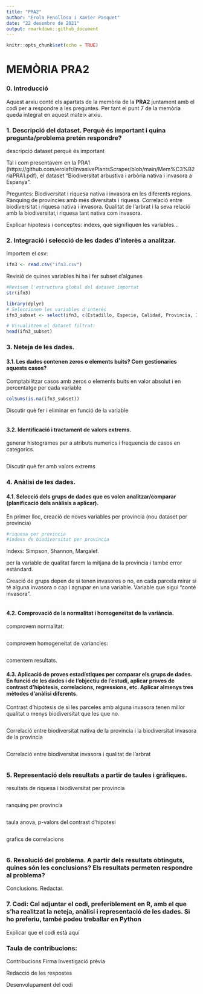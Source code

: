 ```yaml
---
title: "PRA2"
author: "Erola Fenollosa i Xavier Pasquet"
date: "22 desembre de 2021"
output: rmarkdown::github_document
---
```


```r
knitr::opts_chunk$set(echo = TRUE)
```

# MEMÒRIA PRA2

### 0. Introducció
Aquest arxiu conté els apartats de la memòria de la **PRA2** juntament amb el codi per a respondre a les preguntes. Per tant el punt 7 de la memòria queda integrat en aquest mateix arxiu.


### 1. Descripció del dataset. Perquè és important i quina pregunta/problema pretén respondre? 
descripció dataset
perquè és important


Tal i com presentavem en la PRA1 (https://github.com/erolafr/InvasivePlantsScraper/blob/main/Mem%C3%B2riaPRA1.pdf), el dataset “Biodiversitat arbustiva i arbòria nativa i invasora a Espanya”. 

Preguntes:
Biodiversitat i riquesa nativa i invasora en les diferents regions.
Rànquing de províncies amb  més diversitats i riquesa.
Correlació entre biodiversitat i riquesa nativa i invasora.
Qualitat de l’arbrat i la seva relació amb la biodiversitat,i riquesa tant nativa com invasora.

Explicar hipotesis i conceptes: indexs, què signifiquen les variables…

### 2. Integració i selecció de les dades d’interès a analitzar. 
Importem el csv:
```r
ifn3 <- read.csv("ifn3.csv")
```

Revisió de quines variables hi ha i fer subset d’algunes
```r
#Revisem l'estructura global del dataset importat
str(ifn3)

library(dplyr)
# Seleccionem les variables d'interès
ifn3_subset <- select(ifn3, c(Estadillo, Especie, Calidad, Provincia, Is_invasive))

# Visualitzem el dataset filtrat:
head(ifn3_subset)
```

### 3. Neteja de les dades. 
#### 3.1. Les dades contenen zeros o elements buits? Com gestionaries aquests casos?
Comptabilitzar casos amb zeros o elements buits en valor absolut i en percentatge per cada variable
```r
colSums(is.na(ifn3_subset))
```

Discutir què fer i eliminar en funció de la variable 
```r

```

#### 3.2. Identificació i tractament de valors extrems. 
generar histogrames per a atributs numerics i frequencia de casos en categorics. 
```r



```

Discutir què fer amb valors extrems


### 4. Anàlisi de les dades. 
#### 4.1. Selecció dels grups de dades que es volen analitzar/comparar (planificació dels anàlisis a aplicar). 
En primer lloc, creació de noves variables per provincia (nou dataset per provincia)
```r
#riquesa per provincia
#indexs de biodiversitat per provincia
```
Indexs: Simpson, Shannon, Margalef.

per la variable de qualitat farem la mitjana de la província i també error estàndard.


Creació de grups depen de si tenen invasores o no, en cada parcela mirar si té alguna invasora o cap i agrupar en una variable. Variable que sigui “conté invasora”.
```r

```

#### 4.2. Comprovació de la normalitat i homogeneïtat de la variància. 
comprovem normalitat:
```r

```

comprovem homogeneitat de variancies:
```r

```

comentem resultats.

#### 4.3. Aplicació de proves estadístiques per comparar els grups de dades. En funció de les dades i de l’objectiu de l’estudi, aplicar proves de contrast d’hipòtesis, correlacions, regressions, etc. Aplicar almenys tres mètodes d’anàlisi diferents. 

Contrast d’hipotesis de si les parceles amb alguna invasora tenen millor qualitat o menys biodiversitat que les que no.
```r

```

Correlació entre biodiversitat nativa de la provincia i la biodiversitat invasora de la provincia
```r

```

Correlació entre biodiversitat invasora i qualitat de l’arbrat
```r

```


### 5. Representació dels resultats a partir de taules i gràfiques. 
resultats de riquesa i biodiversitat per provincia
```r

```

ranquing per provincia
```r

```

taula anova, p-valors del contrast d’hipotesi
```r

```

grafics de correlacions
```r

```

### 6. Resolució del problema. A partir dels resultats obtinguts, quines són les conclusions? Els resultats permeten respondre al problema?
Conclusions. Redactar.

### 7. Codi: Cal adjuntar el codi, preferiblement en R, amb el que s’ha realitzat la neteja, anàlisi i representació de les dades. Si ho preferiu, també podeu treballar en Python
Explicar que el codi està aquí


### Taula de contribucions:

Contribucions
Firma
Investigació prèvia


Redacció de les respostes


Desenvolupament del codi




